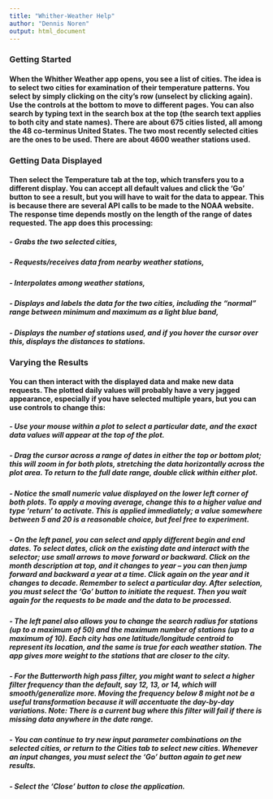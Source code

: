 ```yaml
---
title: "Whither-Weather Help"
author: "Dennis Noren"
output: html_document
---
```


### Getting Started

#### When the Whither Weather app opens, you see a list of cities. The idea is to select two cities for examination of their temperature patterns. You select by simply clicking on the city’s row (unselect by clicking again). Use the controls at the bottom to move to different pages. You can also search by typing text in the search box at the top (the search text applies to both city and state names). There are about 675 cities listed, all among the 48 co-terminus United States. The two most recently selected cities are the ones to be used. There are about 4600 weather stations used.  

### Getting Data Displayed

#### Then select the Temperature tab at the top, which transfers you to a different display. You can accept all default values and click the ‘Go’ button to see a result, but you will have to wait for the data to appear. This is because there are several API calls to be made to the NOAA website. The response time depends mostly on the length of the range of dates requested. The app does this processing:  
##### - Grabs the two selected cities,  
##### - Requests/receives data from nearby weather stations,
##### - Interpolates among weather stations,  
##### - Displays and labels the data for the two cities, including the “normal” range between minimum and maximum as a light blue band,  
##### - Displays the number of stations used, and if you hover the cursor over this, displays the distances to stations.

### Varying the Results

#### You can then interact with the displayed data and make new data requests. The plotted daily values will probably have a very jagged appearance, especially if you have selected multiple years, but you can use controls to change this:  
##### - Use your mouse within a plot to select a particular date, and the exact data values will appear at the top of the plot.  
##### - Drag the cursor across a range of dates in either the top or bottom plot; this will zoom in for both plots, stretching the data horizontally across the plot area. To return to the full date range, double click within either plot.  
##### - Notice the small numeric value displayed on the lower left corner of both plots. To apply a moving average, change this to a higher value and type ‘return’ to activate. This is applied immediately; a value somewhere between 5 and 20 is a reasonable choice, but feel free to experiment.  
##### - On the left panel, you can select and apply different begin and end dates. To select dates, click on the existing date and interact with the selector; use small arrows to move forward or backward. Click on the month description at top, and it changes to year -- you can then jump forward and backward a year at a time. Click again on the year and it changes to decade. Remember to select a particular day. After selection, you must select the ‘Go’ button to initiate the request. Then you wait again for the requests to be made and the data to be processed.  
##### - The left panel also allows you to change the search radius for stations (up to a maximum of 50) and the maximum number of stations (up to a maximum of 10). Each city has one latitude/longitude centroid to represent its location, and the same is true for each weather station. The app gives more weight to the stations that are closer to the city.  
##### - For the Butterworth high pass filter, you might want to select a higher filter frequency than the default, say 12, 13, or 14, which will smooth/generalize more. Moving the frequency below 8 might not be a useful transformation because it will accentuate the day-by-day variations. Note: There is a current bug where this filter will fail if there is missing data anywhere in the date range.  
##### - You can continue to try new input parameter combinations on the selected cities, or return to the Cities tab to select new cities.  Whenever an input changes, you must select the 'Go' button again to get new results.  
##### - Select the ‘Close’ button to close the application.

